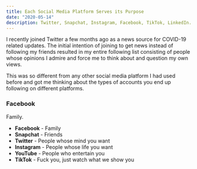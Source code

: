 ```yaml
---
title: Each Social Media Platform Serves its Purpose
date: "2020-05-14"
description: Twitter, Snapchat, Instagram, Facebook, TikTok, LinkedIn. Who do you follow and why?
---
```


I recently joined Twitter a few months ago as a news source for COVID-19 related updates. The initial intention of joining to get news instead of following my friends resulted in my entire following list consisting of people whose opinions I admire and force me to think about and question my own views.

This was so different from any other social media platform I had used before and got me thinking about the types of accounts you end up following on different platforms.

### Facebook

Family.

- **Facebook** - Family
- **Snapchat** - Friends
- **Twitter** - People whose mind you want
- **Instagram** - People whose life you want
- **YouTube** - People who entertain you
- **TikTok** - Fuck you, just watch what we show you
